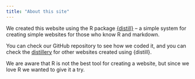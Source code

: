 ```yaml
---
title: "About this site"
---
```


We created this website using the R package [{distill}](https://rstudio.github.io/distill/) [<i class='fa fa-github'></i>](https://github.com/rstudio/distill) [<i class='fab fa-r-project'></i>](https://cran.r-project.org/web/packages/distill/index.html) -- a simple system for creating simple websites for those who know R and markdown.

You can check our GitHub repository [<i class='fa fa-github'></i>](https://github.com/data-zoo-gang/DZG_website) to see how we coded it, and you can check the [distillery](https://distillery.rbind.io/) for other websites created using {distill}.

We are aware that R is not the best tool for creating a website, but since we love R we wanted to give it a try.
